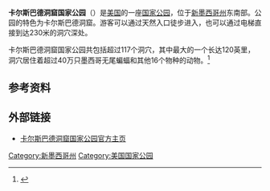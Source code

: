 {{Infobox Protected area
| name = 卡尔斯巴德洞窟国家公园
| alt_name = {{lang|en|Carlsbad Caverns National Park}}
| iucn_category = II
| photo = Carlsbad Interior Formations.jpg
| photo_caption = 國家公園內的石灰岩窟
| photo_width = 
| map = US_Locator_Blank.svg
| map_caption = 
| locator_x = 96
| locator_y = 127
| location = {{美国}}[[新墨西哥州|新墨西哥州]][[埃迪县_(新墨西哥州)|埃迪县]]
| nearest_city = [[卡尔斯巴德|卡尔斯巴德]]
| lat_d = 32
| lat_m = 10
| lat_s = 31
| lat_NS = N
| long_d = 104
| long_m = 26
| long_s = 38
| long_EW = W
| area = {{convert|46766.45|acre|sqkm|sigfig=3}}
| established = 1930年5月14日
| visitation_num = 365,000人次
| visitation_year = 2011年
| visitation_ref = <ref>{{Cite web |url=http://www.nature.nps.gov/stats/index.cfm |title=NPS 5 Year Annual Recreation Visits Report |accessdate=2012-08-31 |work= |publisher=National Park Service Public Use Statistics Office |date= |archive-date=2012-06-14 |archive-url=https://web.archive.org/web/20120614105013/http://www.nature.nps.gov/stats/index.cfm |dead-url=no }}</ref>
| governing_body = [[美国国家公园管理局|美国国家公园管理局]]
| world_heritage_site = 1995年
| url = http://www.nps.gov/cave/index.htm
}}

'''卡尔斯巴德洞窟国家公园'''（{{lang|en|Carlsbad Caverns National Park}}）是[[美国|美国]]的一座[[美国国家公园列表|国家公园]]，位于[[新墨西哥州|新墨西哥州]]东南部。公园的特色为卡尔斯巴德洞窟。游客可以通过天然入口徒步进入，也可以通过电梯直接到达230米的洞穴深处。

卡尔斯巴德洞窟国家公园共包括超过117个洞穴，其中最大的一个长达120英里，洞穴居住着超过40万只墨西哥无尾蝙蝠和其他16个物种的动物。<ref>{{cite web|url=http://www.nps.gov/cave/|title=卡尔斯巴德洞窟国家公园|publisher=美国国家公园管理局|accessdate=2011年2月11日|archive-date=2010年10月10日|archive-url=https://web.archive.org/web/20101010124457/http://www.nps.gov/cave/|dead-url=no}}</ref>

== 参考资料 ==
<references />

== 外部链接 ==
{{commons|Carlsbad Caverns National Park|卡尔斯巴德洞窟国家公园}}
*[http://www.nps.gov/cave/ 卡尔斯巴德洞窟国家公园官方主页]{{Wayback|url=http://www.nps.gov/cave/ |date=20101010124457 }}
{{National parks of the United States}}
{{美國世界遺產}}

[[Category:新墨西哥州|Category:新墨西哥州]]
[[Category:美国国家公园|Category:美国国家公园]]